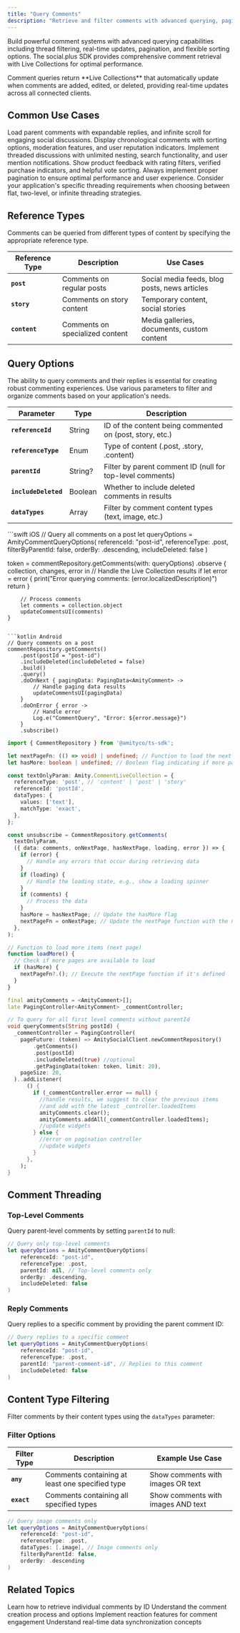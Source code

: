 ```yaml
---
title: "Query Comments"
description: "Retrieve and filter comments with advanced querying, pagination, real-time updates, and comprehensive threading support"
---
```



Build powerful comment systems with advanced querying capabilities including thread filtering, real-time updates, pagination, and flexible sorting options. The social.plus SDK provides comprehensive comment retrieval with Live Collections for optimal performance.

<Info>
Comment queries return **Live Collections** that automatically update when comments are added, edited, or deleted, providing real-time updates across all connected clients.
</Info>


## Common Use Cases

<CardGroup cols={2}>
<Card title="Social Media" icon="rss">
Load parent comments with expandable replies, and infinite scroll for engaging social discussions.
</Card>

<Card title="News Comments" icon="newspaper">
Display chronological comments with sorting options, moderation features, and user reputation indicators.
</Card>

<Card title="Forum Discussions" icon="comments">
Implement threaded discussions with unlimited nesting, search functionality, and user mention notifications.
</Card>

<Card title="Product Reviews" icon="star">
Show product feedback with rating filters, verified purchase indicators, and helpful vote sorting.
</Card>
</CardGroup>

<Note>
Always implement proper pagination to ensure optimal performance and user experience. Consider your application's specific threading requirements when choosing between flat, two-level, or infinite threading strategies.
</Note>

## Reference Types

Comments can be queried from different types of content by specifying the appropriate reference type.

| Reference Type | Description | Use Cases |
|---------------|-------------|-----------|
| **`post`** | Comments on regular posts | Social media feeds, blog posts, news articles |
| **`story`** | Comments on story content | Temporary content, social stories |
| **`content`** | Comments on specialized content | Media galleries, documents, custom content |

## Query Options

The ability to query comments and their replies is essential for creating robust commenting experiences. Use various parameters to filter and organize comments based on your application's needs.

| Parameter | Type | Description |
|-----------|------|-------------|
| **`referenceId`** | String | ID of the content being commented on (post, story, etc.) |
| **`referenceType`** | Enum | Type of content (.post, .story, .content) |
| **`parentId`** | String? | Filter by parent comment ID (null for top-level comments) |
| **`includeDeleted`** | Boolean | Whether to include deleted comments in results |
| **`dataTypes`** | Array | Filter by comment content types (text, image, etc.) |



<CodeGroup>
```swift iOS
// Query all comments on a post
let queryOptions = AmityCommentQueryOptions(
    referenceId: "post-id",
    referenceType: .post,
    filterByParentId: false,
    orderBy: .descending,
    includeDeleted: false
)

token = commentRepository.getComments(with: queryOptions)
    .observe { collection, changes, error in
        // Handle the Live Collection results
        if let error = error {
            print("Error querying comments: \(error.localizedDescription)")
            return
        }
        
        // Process comments
        let comments = collection.object
        updateCommentsUI(comments)
    }
```

```kotlin Android
// Query comments on a post
commentRepository.getComments()
    .post(postId = "post-id")
    .includeDeleted(includeDeleted = false)
    .build()
    .query()
    .doOnNext { pagingData: PagingData<AmityComment> ->
        // Handle paging data results
        updateCommentsUI(pagingData)
    }
    .doOnError { error ->
        // Handle error
        Log.e("CommentQuery", "Error: ${error.message}")
    }
    .subscribe()
```

```typescript TypeScript
import { CommentRepository } from '@amityco/ts-sdk';

let nextPageFn: (() => void) | undefined; // Function to load the next page of data
let hasMore: boolean | undefined; // Boolean flag indicating if more pages are available

const textOnlyParam: Amity.CommentLiveCollection = {
  referenceType: 'post', // 'content' | 'post' | 'story'
  referenceId: 'postId',
  dataTypes: {
    values: ['text'],
    matchType: 'exact',
  },
};

const unsubscribe = CommentRepository.getComments(
  textOnlyParam,
  ({ data: comments, onNextPage, hasNextPage, loading, error }) => {
    if (error) {
      // Handle any errors that occur during retrieving data
    }
    if (loading) {
      // Handle the loading state, e.g., show a loading spinner
    }
    if (comments) {
      // Process the data
    }
    hasMore = hasNextPage; // Update the hasMore flag
    nextPageFn = onNextPage; // Update the nextPage function with the new one provided
  },
);

// Function to load more items (next page)
function loadMore() {
  // Check if more pages are available to load
  if (hasMore) {
    nextPageFn?.(); // Execute the nextPage function if it's defined
  }
}
```

```dart Flutter
final amityComments = <AmityComment>[];
late PagingController<AmityComment> _commentController;

// To query for all first level comments without parentId
void queryComments(String postId) {
  _commentController = PagingController(
    pageFuture: (token) => AmitySocialClient.newCommentRepository()
        .getComments()
        .post(postId)
        .includeDeleted(true) //optional
        .getPagingData(token: token, limit: 20),
    pageSize: 20,
  )..addListener(
      () {
        if (_commentController.error == null) {
          //handle results, we suggest to clear the previous items
          //and add with the latest _controller.loadedItems
          amityComments.clear();
          amityComments.addAll(_commentController.loadedItems);
          //update widgets
        } else {
          //error on pagination controller
          //update widgets
        }
      },
    );
}
```
</CodeGroup>

## Comment Threading

### Top-Level Comments

Query parent-level comments by setting `parentId` to null:

```swift
// Query only top-level comments
let queryOptions = AmityCommentQueryOptions(
    referenceId: "post-id",
    referenceType: .post,
    parentId: nil, // Top-level comments only
    orderBy: .descending,
    includeDeleted: false
)
```

### Reply Comments

Query replies to a specific comment by providing the parent comment ID:

```swift
// Query replies to a specific comment
let queryOptions = AmityCommentQueryOptions(
    referenceId: "post-id",
    referenceType: .post,
    parentId: "parent-comment-id", // Replies to this comment
    includeDeleted: false
)
```
## Content Type Filtering

Filter comments by their content types using the `dataTypes` parameter:

### Filter Options

| Filter Type | Description | Example Use Case |
|-------------|-------------|------------------|
| **`any`** | Comments containing at least one specified type | Show comments with images OR text |
| **`exact`** | Comments containing all specified types | Show comments with images AND text |

```swift
// Query image comments only
let queryOptions = AmityCommentQueryOptions(
    referenceId: "post-id",
    referenceType: .post,
    dataTypes: [.image], // Image comments only
    filterByParentId: false,
    orderBy: .descending
)
```
## Related Topics

<CardGroup cols={2}>
  <Card title="Get Comment" href="/social-plus-sdk/social/content-management/comments/retrieval/get-comment" icon="message">
    Learn how to retrieve individual comments by ID
  </Card>
  <Card title="Create Comment" href="/social-plus-sdk/social/content-management/comments/creation/create-comment" icon="plus">
    Understand the comment creation process and options
  </Card>
  <Card title="Comment Reactions" href="/social-plus-sdk/social/comments/get-comment-reaction-data" icon="heart">
    Implement reaction features for comment engagement
  </Card>
  <Card title="Live Collections" href="/social-plus-sdk/core-concepts/realtime-communication/live-objects-collections/overview" icon="refresh">
    Understand real-time data synchronization concepts
  </Card>
</CardGroup>